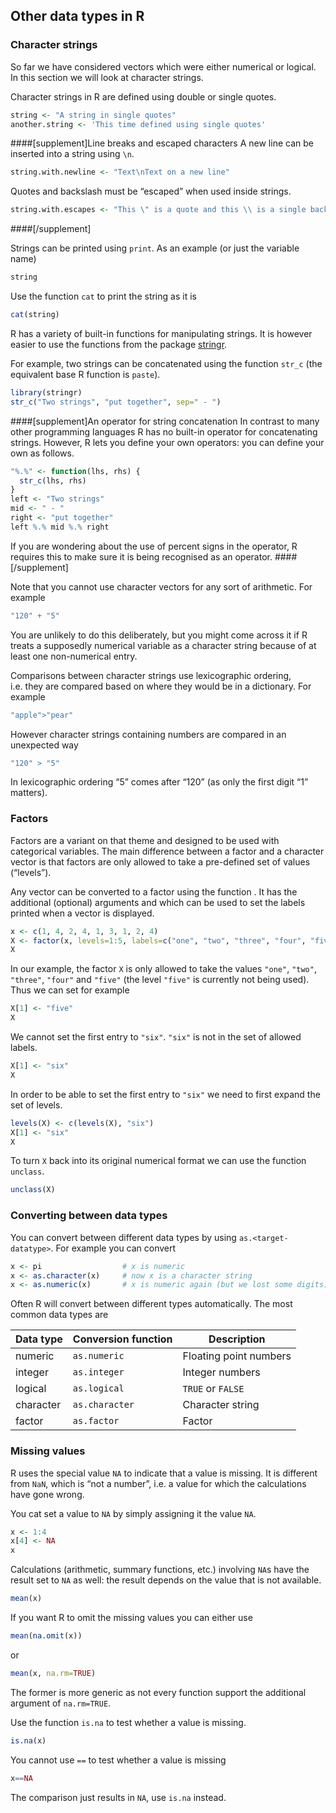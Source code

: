 ## Other data types in R

### Character strings
So far we have considered vectors which were either numerical or logical. In this section we will look at character strings.

Character strings in R are defined using double or single quotes.
```r
string <- "A string in single quotes"
another.string <- 'This time defined using single quotes'
```
####[supplement]Line breaks and escaped characters
A new line can be inserted into a string using `\n`.
```r
string.with.newline <- "Text\nText on a new line"
```
Quotes and backslash must be "escaped" when used inside strings.
```r
string.with.escapes <- "This \" is a quote and this \\ is a single backslash"
```
####[/supplement]

Strings can be printed using `print`. As an example (or just the variable name)
```r
string
```
Use the function `cat` to print the string as it is
```r
cat(string)
```

R has a variety of built-in functions for manipulating strings. It is however easier to use the functions from the package [stringr](https://cran.r-project.org/web/packages/stringr/vignettes/stringr.html).

For example, two strings can be concatenated using the function `str_c` (the equivalent base R function is `paste`).
```r
library(stringr)
str_c("Two strings", "put together", sep=" - ")
```

####[supplement]An operator for string concatenation
In contrast to many other programming languages R has no built-in operator for concatenating strings. However, R lets you define your own operators: you can define your own as follows.
```r
"%.%" <- function(lhs, rhs) {
  str_c(lhs, rhs)
}
left <- "Two strings"
mid <- " - "
right <- "put together"
left %.% mid %.% right
```
If you are wondering about the use of percent signs in the operator, R requires this to make sure it is being recognised as an operator.
####[/supplement]

Note that you cannot use character vectors for any sort of arithmetic. For example
```r
"120" + "5"
```
You are unlikely to do this deliberately, but you might come across it if R treats a supposedly numerical variable as a character string because of at least one non-numerical entry.

Comparisons between character strings use lexicographic ordering, i.e. they are compared based on where they would be in a dictionary. For example
```r
"apple">"pear"
```
However character strings containing numbers are compared in an unexpected way
```r
"120" > "5"
```
In lexicographic ordering "5" comes after "120" (as only the first digit "1" matters).


### Factors
Factors are a variant on that theme and designed to be used with categorical variables. The main difference between a factor and a character vector is that factors are only allowed to take a pre-defined set of values ("levels").

Any vector can be converted to a factor using the function \texttt{factor}. It has the additional (optional) arguments \texttt{levels} and \texttt{labels} which can be used to set the labels printed when a vector is displayed. 
```r
x <- c(1, 4, 2, 4, 1, 3, 1, 2, 4)
X <- factor(x, levels=1:5, labels=c("one", "two", "three", "four", "five"))
X
```
In our example, the factor `X` is only allowed to take the values `"one"`, `"two"`, `"three"`, `"four"` and `"five"` (the level `"five"` is currently not being used). Thus we can set for example 
```r
X[1] <- "five"
X
```
We cannot set the first entry to `"six"`. `"six"` is not in the set of allowed labels.
```r
X[1] <- "six"
X
```
In order to be able to set the first entry to `"six"` we need to first expand the set of levels.
```r
levels(X) <- c(levels(X), "six")
X[1] <- "six"
X
```

To turn `X` back into its original numerical format we can use the function `unclass`.
```r
unclass(X)
```

### Converting between data types

You can convert between different data types by using `as.<target-datatype>`. For example you can convert 
```r
x <- pi                  # x is numeric
x <- as.character(x)     # now x is a character string
x <- as.numeric(x)       # x is numeric again (but we lost some digits)
```
Often R will convert between different types automatically. The most common data types are

| Data type | Conversion function | Description |
|-----------|-----------|-----------------------|
|numeric    |`as.numeric`|Floating point numbers|
|integer    |`as.integer`|Integer numbers       |
|logical    |`as.logical`|`TRUE` or `FALSE`     |
|character  |`as.character`| Character string   |
|factor     |`as.factor`   | Factor             |


### Missing values 
R uses the special value `NA` to indicate that a value is missing. It is different from `NaN`, which is "not a number", i.e. a value for which the calculations have gone wrong.

You cat set a value to `NA` by simply assigning it the value `NA`.
```r
x <- 1:4
x[4] <- NA
x
```

Calculations (arithmetic, summary functions, etc.) involving `NA`s have the result set to `NA` as well: the result depends on the value that is not available.
```r
mean(x)
```
If you want R to omit the missing values you can either use
```r
mean(na.omit(x))
```
or
```r
mean(x, na.rm=TRUE)
```
The former is more generic as not every function support the additional argument of `na.rm=TRUE`.

Use the function `is.na` to test whether a value is missing.
```r
is.na(x)
```
You cannot use `==` to test whether a value is missing
```r
x==NA
```
The comparison just results in `NA`, use `is.na` instead.




<!--[if PDF]>
\newpage
<![endif]-->
